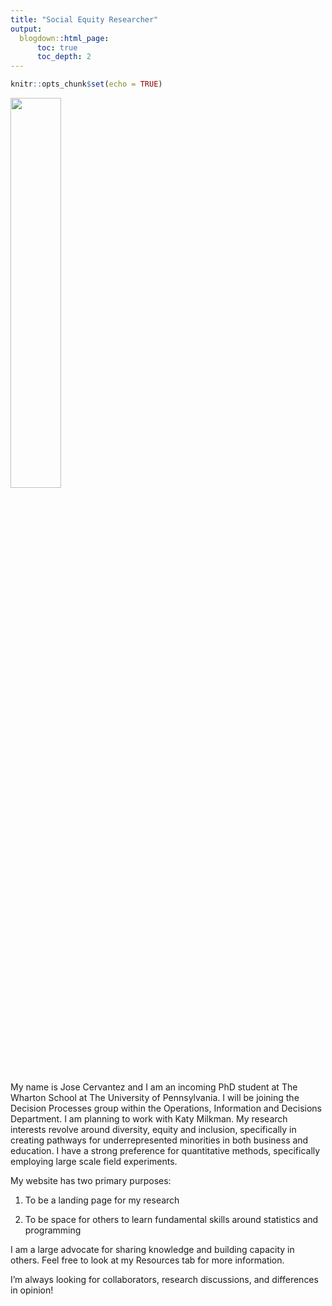 ```yaml
---
title: "Social Equity Researcher"
output:
  blogdown::html_page:
      toc: true
      toc_depth: 2
---
```


```r
knitr::opts_chunk$set(echo = TRUE)
```


![](/qualtrics_files/jose.jpg){width=40%}

My name is Jose Cervantez and I am an incoming PhD student at The Wharton School at The University of Pennsylvania. I will be joining the Decision Processes group within the Operations, Information and Decisions Department. I am planning to work with Katy Milkman. My research interests revolve around diversity, equity and inclusion, specifically in creating pathways for underrepresented minorities in both business and education. I have a strong preference for quantitative methods, specifically employing large scale field experiments. 

My website has two primary purposes: 

1. To be a landing page for my research

2. To be space for others to learn fundamental skills around statistics and programming

I am a large advocate for sharing knowledge and building capacity in others. Feel free to look at my Resources tab for more information.

I'm always looking for collaborators, research discussions, and differences in opinion!